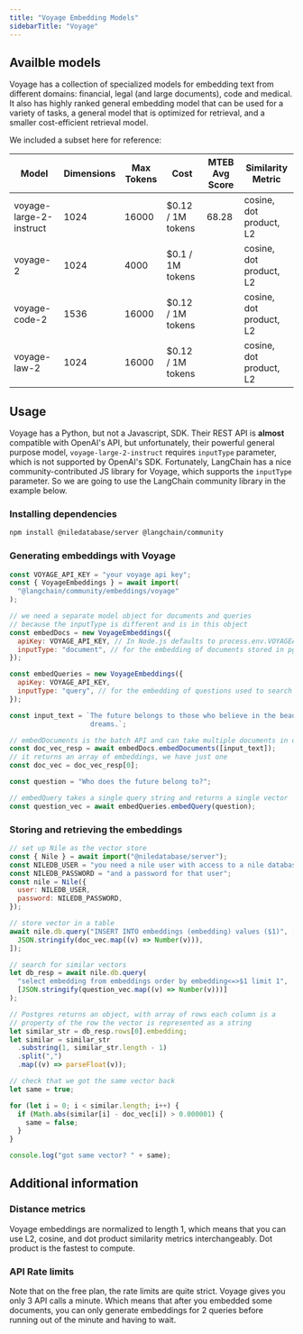 ```yaml
---
title: "Voyage Embedding Models"
sidebarTitle: "Voyage"
---
```


## Availble models

Voyage has a collection of specialized models for embedding text from different domains: financial, legal
(and large documents), code and medical.
It also has highly ranked general embedding model that can be used for a variety of tasks,
a general model that is optimized for retrieval, and a smaller cost-efficient retrieval model.

We included a subset here for reference:

| Model                     | Dimensions | Max Tokens | Cost               | MTEB Avg Score | Similarity Metric         |
|---------------------------|------------|------------|--------------------|----------------|---------------------------|
| voyage-large-2-instruct   | 1024       | 16000      | $0.12 / 1M tokens  | 68.28          | cosine, dot product, L2   |
| voyage-2                  | 1024       | 4000       | $0.1 / 1M tokens   |                | cosine, dot product, L2   |
| voyage-code-2             | 1536       | 16000      | $0.12 / 1M tokens  |                | cosine, dot product, L2   |
| voyage-law-2              | 1024       | 16000      | $0.12 / 1M tokens  |                | cosine, dot product, L2   |


## Usage

Voyage has a Python, but not a Javascript, SDK. Their REST API is **almost** compatible with OpenAI's API,
but unfortunately, their powerful general purpose model, `voyage-large-2-instruct` requires `inputType` parameter,
which is not supported by OpenAI's SDK. Fortunately, LangChain has a nice community-contributed JS library for Voyage,
which supports the `inputType` parameter. So we are going to use the LangChain community library in the example below.

### Installing dependencies

```bash
npm install @niledatabase/server @langchain/community
```

### Generating embeddings with Voyage

```javascript
const VOYAGE_API_KEY = "your voyage api key";
const { VoyageEmbeddings } = await import(
  "@langchain/community/embeddings/voyage"
);

// we need a separate model object for documents and queries
// because the inputType is different and is in this object
const embedDocs = new VoyageEmbeddings({
  apiKey: VOYAGE_API_KEY, // In Node.js defaults to process.env.VOYAGEAI_API_KEY
  inputType: "document", // for the embedding of documents stored in pg_vector
});

const embedQueries = new VoyageEmbeddings({
  apiKey: VOYAGE_API_KEY,
  inputType: "query", // for the embedding of questions used to search documents
});

const input_text = `The future belongs to those who believe in the beauty of their 
                    dreams.`;

// embedDocuments is the batch API and can take multiple documents in one call
const doc_vec_resp = await embedDocs.embedDocuments([input_text]);
// it returns an array of embeddings, we have just one
const doc_vec = doc_vec_resp[0];

const question = "Who does the future belong to?";

// embedQuery takes a single query string and returns a single vector
const question_vec = await embedQueries.embedQuery(question);
```

### Storing and retrieving the embeddings

```javascript
// set up Nile as the vector store
const { Nile } = await import("@niledatabase/server");
const NILEDB_USER = "you need a nile user with access to a nile database";
const NILEDB_PASSWORD = "and a password for that user";
const nile = Nile({
  user: NILEDB_USER,
  password: NILEDB_PASSWORD,
});

// store vector in a table
await nile.db.query("INSERT INTO embeddings (embedding) values ($1)", [
  JSON.stringify(doc_vec.map((v) => Number(v))),
]);

// search for similar vectors
let db_resp = await nile.db.query(
  "select embedding from embeddings order by embedding<=>$1 limit 1",
  [JSON.stringify(question_vec.map((v) => Number(v)))]
);

// Postgres returns an object, with array of rows each column is a
// property of the row the vector is represented as a string
let similar_str = db_resp.rows[0].embedding;
let similar = similar_str
  .substring(1, similar_str.length - 1)
  .split(",")
  .map((v) => parseFloat(v));

// check that we got the same vector back
let same = true;

for (let i = 0; i < similar.length; i++) {
  if (Math.abs(similar[i] - doc_vec[i]) > 0.000001) {
    same = false;
  }
}

console.log("got same vector? " + same);
```

## Additional information

### Distance metrics

Voyage embeddings are normalized to length 1, which means that you can use L2, cosine, and dot product similarity
metrics interchangeably. Dot product is the fastest to compute.

### API Rate limits

Note that on the free plan, the rate limits are quite strict. Voyage gives you only 3 API calls a minute.
Which means that after you embedded some documents, you can only generate embeddings for 2 queries before
running out of the minute and having to wait.
